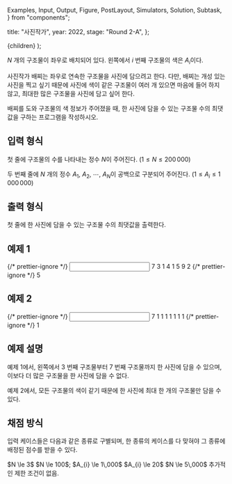   Examples,
  Input,
  Output,
  Figure,
  PostLayout,
  Simulators,
  Solution,
  Subtask,
} from "components";

  title: "사진작가",
  year: 2022,
  stage: "Round 2-A",
};

  <PostLayout meta={meta}>{children}</PostLayout>
);

$N$ 개의 구조물이 좌우로 배치되어 있다.
왼쪽에서 $i$ 번째 구조물의 색은 $A_i$이다.

사진작가 배찌는 좌우로 연속한 구조물을 사진에 담으려고 한다.
다만, 배찌는 개성 있는 사진을 찍고 싶기 때문에
사진에 색이 같은 구조물이 여러 개 있으면 마음에 들어 하지 않고,
최대한 많은 구조물을 사진에 담고 싶어 한다.

배찌를 도와 구조물의 색 정보가 주어졌을 때,
한 사진에 담을 수 있는 구조물 수의 최댓값을 구하는
프로그램을 작성하시오.

## 입력 형식

첫 줄에 구조물의 수를 나타내는 정수 $N$이 주어진다.
($1 \le N \le 200\,000$)

두 번째 줄에 $N$ 개의 정수
$A_{1}$, $A_{2}$, $\cdots$, $A_{N}$이 공백으로 구분되어 주어진다.
($1 \le A_{i} \le 1\,000\,000$)

## 출력 형식

첫 줄에 한 사진에 담을 수 있는 구조물 수의 최댓값을 출력한다.

## 예제 1

<Examples>
  {/* prettier-ignore */}
  <Input>
7
3 1 4 1 5 9 2
  </Input>
  {/* prettier-ignore */}
  <Output>
5
  </Output>
</Examples>

## 예제 2

<Examples>
  {/* prettier-ignore */}
  <Input>
7
1 1 1 1 1 1 1
  </Input>
  {/* prettier-ignore */}
  <Output>
1
  </Output>
</Examples>

## 예제 설명

예제 1에서, 왼쪽에서 $3$ 번째 구조물부터 $7$ 번째 구조물까지
한 사진에 담을 수 있으며,
이보다 더 많은 구조물을 한 사진에 담을 수 없다.

예제 2에서, 모든 구조물의 색이 같기 때문에
한 사진에 최대 한 개의 구조물만 담을 수 있다.

## 채점 방식

입력 케이스들은 다음과 같은 종류로 구별되며, 한 종류의 케이스를 다 맞혀야 그 종류에 배정된 점수를 받을 수 있다.

<Subtask index={1} score={7}>
  $N \le 3$
</Subtask>
<Subtask index={2} score={21}>
  $N \le 100$; $A_{i} \le 1\,000$
</Subtask>
<Subtask index={3} score={13}>
  $A_{i} \le 20$
</Subtask>
<Subtask index={4} score={25}>
  $N \le 5\,000$
</Subtask>
<Subtask index={5} score={34}>
  추가적인 제한 조건이 없음.
</Subtask>
